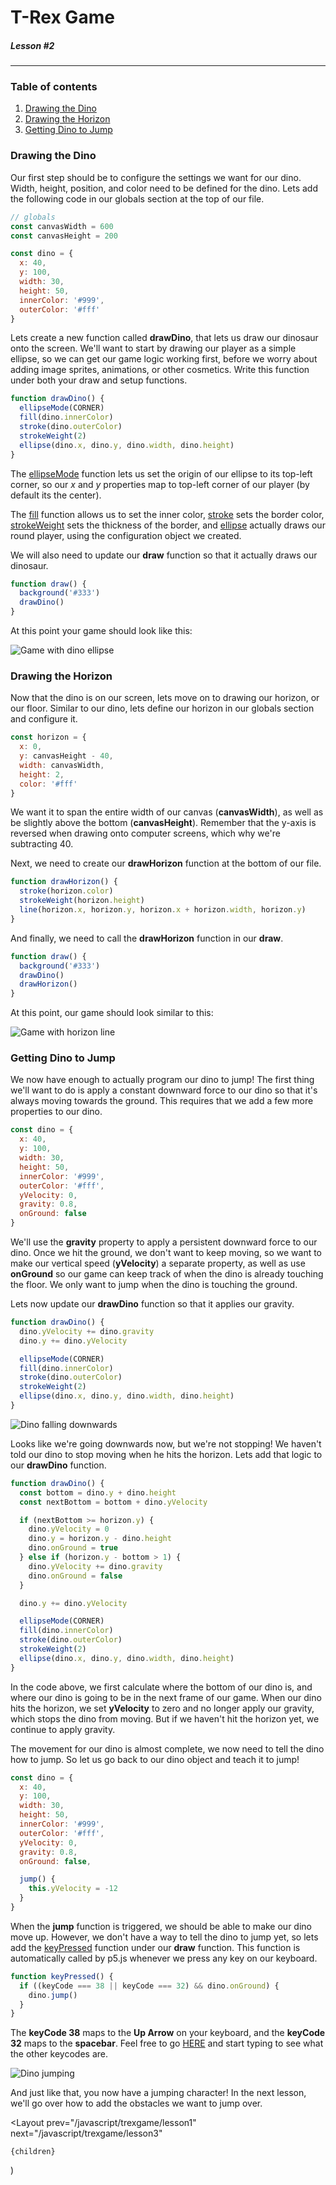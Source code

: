 
# T-Rex Game

##### Lesson #2

---

### Table of contents

1. [Drawing the Dino](#drawing)
2. [Drawing the Horizon](#horizon)
3. [Getting Dino to Jump](#jump)

<h3 id="drawing">Drawing the Dino</h3>

Our first step should be to configure the settings we want for our dino. Width,
height, position, and color need to be defined for the dino. Lets add the
following code in our globals section at the top of our file.

```js {5-12}
// globals
const canvasWidth = 600
const canvasHeight = 200

const dino = {
  x: 40,
  y: 100,
  width: 30,
  height: 50,
  innerColor: '#999',
  outerColor: '#fff'
}
```

Lets create a new function called **drawDino**, that lets us draw our dinosaur
onto the screen. We'll want to start by drawing our player as a simple
ellipse, so we can get our game logic working first, before we worry about
adding image sprites, animations, or other cosmetics. Write this function
under both your draw and setup functions.

```js
function drawDino() {
  ellipseMode(CORNER)
  fill(dino.innerColor)
  stroke(dino.outerColor)
  strokeWeight(2)
  ellipse(dino.x, dino.y, dino.width, dino.height)
}
```

The [ellipseMode](https://p5js.org/reference/#/p5/ellipseMode) function lets
us set the origin of our ellipse to its top-left corner, so our _x_ and _y_
properties map to top-left corner of our player (by default its the center).

The [fill](https://p5js.org/reference/#/p5/fill) function allows us to set the
inner color, [stroke](https://p5js.org/reference/#/p5/stroke) sets the border
color, [strokeWeight](https://p5js.org/reference/#/p5/strokeWeight) sets the
thickness of the border, and
[ellipse](https://p5js.org/reference/#/p5/ellipse) actually draws our round
player, using the configuration object we created.

We will also need to update our **draw** function so that it actually draws our dinosaur.

```js {3}
function draw() {
  background('#333')
  drawDino()
}
```

At this point your game should look like this:

![Game with dino ellipse](/static/pages/javascript/trexgame/hello-dino.png)

<h3 id="horizon">Drawing the Horizon</h3>

Now that the dino is on our screen, lets move on to drawing our horizon, or
our floor. Similar to our dino, lets define our horizon in our globals
section and configure it.

```js
const horizon = {
  x: 0,
  y: canvasHeight - 40,
  width: canvasWidth,
  height: 2,
  color: '#fff'
}
```

We want it to span the entire width of our canvas (**canvasWidth**),
as well as be slightly above the bottom (**canvasHeight**). Remember
that the y-axis is reversed when drawing onto computer screens, which
why we're subtracting 40.

Next, we need to create our **drawHorizon** function at the bottom of
our file.

```js
function drawHorizon() {
  stroke(horizon.color)
  strokeWeight(horizon.height)
  line(horizon.x, horizon.y, horizon.x + horizon.width, horizon.y)
}
```

And finally, we need to call the **drawHorizon** function in our **draw**.

```js {4}
function draw() {
  background('#333')
  drawDino()
  drawHorizon()
}
```

At this point, our game should look similar to this:

![Game with horizon line](/static/pages/javascript/trexgame/hello-horizon.png)

<h3 id="jump">Getting Dino to Jump</h3>

We now have enough to actually program our dino to jump! The first thing we'll
want to do is apply a constant downward force to our dino so that it's always
moving towards the ground. This requires that we add a few more properties
to our dino.

```js {8-10}
const dino = {
  x: 40,
  y: 100,
  width: 30,
  height: 50,
  innerColor: '#999',
  outerColor: '#fff',
  yVelocity: 0,
  gravity: 0.8,
  onGround: false
}
```

We'll use the **gravity** property to apply a persistent downward force to our
dino. Once we hit the ground, we don't want to keep moving, so we want
to make our vertical speed (**yVelocity**) a separate property, as well as
use **onGround** so our game can keep track of when the dino is already
touching the floor. We only want to jump when the dino is touching the ground.

Lets now update our **drawDino** function so that it applies our gravity.

```js {2-3}
function drawDino() {
  dino.yVelocity += dino.gravity
  dino.y += dino.yVelocity

  ellipseMode(CORNER)
  fill(dino.innerColor)
  stroke(dino.outerColor)
  strokeWeight(2)
  ellipse(dino.x, dino.y, dino.width, dino.height)
}
```

![Dino falling downwards](/static/pages/javascript/trexgame/dino-falling.gif)

Looks like we're going downwards now, but we're not stopping!
We haven't told our dino to stop moving when he hits the horizon.
Lets add that logic to our **drawDino** function.

```js {2-12}
function drawDino() {
  const bottom = dino.y + dino.height
  const nextBottom = bottom + dino.yVelocity

  if (nextBottom >= horizon.y) {
    dino.yVelocity = 0
    dino.y = horizon.y - dino.height
    dino.onGround = true
  } else if (horizon.y - bottom > 1) {
    dino.yVelocity += dino.gravity
    dino.onGround = false
  }

  dino.y += dino.yVelocity

  ellipseMode(CORNER)
  fill(dino.innerColor)
  stroke(dino.outerColor)
  strokeWeight(2)
  ellipse(dino.x, dino.y, dino.width, dino.height)
}
```

In the code above, we first calculate where the bottom of our dino is,
and where our dino is going to be in the next frame of our game. When
our dino hits the horizon, we set **yVelocity** to zero and no longer
apply our gravity, which stops the dino from moving. But if we haven't
hit the horizon yet, we continue to apply gravity.

The movement for our dino is almost complete, we now need to tell the
dino how to jump. So let us go back to our dino object and teach it
to jump!

```js {12-14}
const dino = {
  x: 40,
  y: 100,
  width: 30,
  height: 50,
  innerColor: '#999',
  outerColor: '#fff',
  yVelocity: 0,
  gravity: 0.8,
  onGround: false,

  jump() {
    this.yVelocity = -12
  }
}
```

When the **jump** function is triggered, we should be able to make our
dino move up. However, we don't have a way to tell the dino to jump yet, so
lets add the [keyPressed](https://p5js.org/reference/#/p5/keyPressed) function
under our **draw** function. This function is automatically called by p5.js
whenever we press any key on our keyboard.

```js
function keyPressed() {
  if ((keyCode === 38 || keyCode === 32) && dino.onGround) {
    dino.jump()
  }
}
```

The **keyCode 38** maps to the **Up Arrow** on your keyboard, and the
**keyCode 32** maps to the **spacebar**. Feel free to go [HERE](http://keycode.info/)
and start typing to see what the other keycodes are.

![Dino jumping](/static/pages/javascript/trexgame/dino-jumping.gif)

And just like that, you now have a jumping character! In the next lesson, we'll go
over how to add the obstacles we want to jump over.

  <Layout
    prev="/javascript/trexgame/lesson1"
    next="/javascript/trexgame/lesson3"
  >
    {children}
  </Layout>
)

